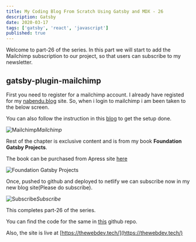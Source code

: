 ```yaml
---
title: My Coding Blog From Scratch Using Gatsby and MDX - 26
description: Gatsby
date: 2020-03-17
tags: ['gatsby', 'react', 'javascript']
published: true
---
```


Welcome to part-26 of the series. In this part we will start to add the Mailchimp subscription to our project, so that users can subscribe to my newsletter.

## gatsby-plugin-mailchimp

First you need to register for a mailchimp account. I already have registed for my [nabendu.blog](https://nabendu.blog/) site. So, when i login to mailchimp i am been taken to the below screen.

You can also follow the instruction in this [blog](https://thetrevorharmon.com/blog/email-signup-forms-with-gatsby-and-mailchimp) to get the setup done.

![Mailchimp](https://res.cloudinary.com/dxkxvfo2o/image/upload/v1589956031/26-dev/1_fqgbbb.png)*Mailchimp*

Rest of the chapter is exclusive content and is from my book **Foundation Gatsby Projects**.

The book can be purchased from Apress site <a href="https://www.apress.com/in/book/9781484265574" target="_blank" rel="noopener noreferrer">here</a>

![Foundation Gatsby Projects](https://res.cloudinary.com/dxkxvfo2o/image/upload/v1609570264/Foundation_Gatsby_zilffx.jpg)

Once, pushed to github and deployed to netlify we can subscribe now in my new blog site(Please do subscribe).

![Subscribe](https://res.cloudinary.com/dxkxvfo2o/image/upload/v1589956031/26-dev/6_nfcq1c.png)*Subscribe*

This completes part-26 of the series.

You can find the code for the same in [this](https://github.com/nabendu82/thewebdev-public) github repo.

Also, the site is live at [https://thewebdev.tech/](https://thewebdev.tech/)


